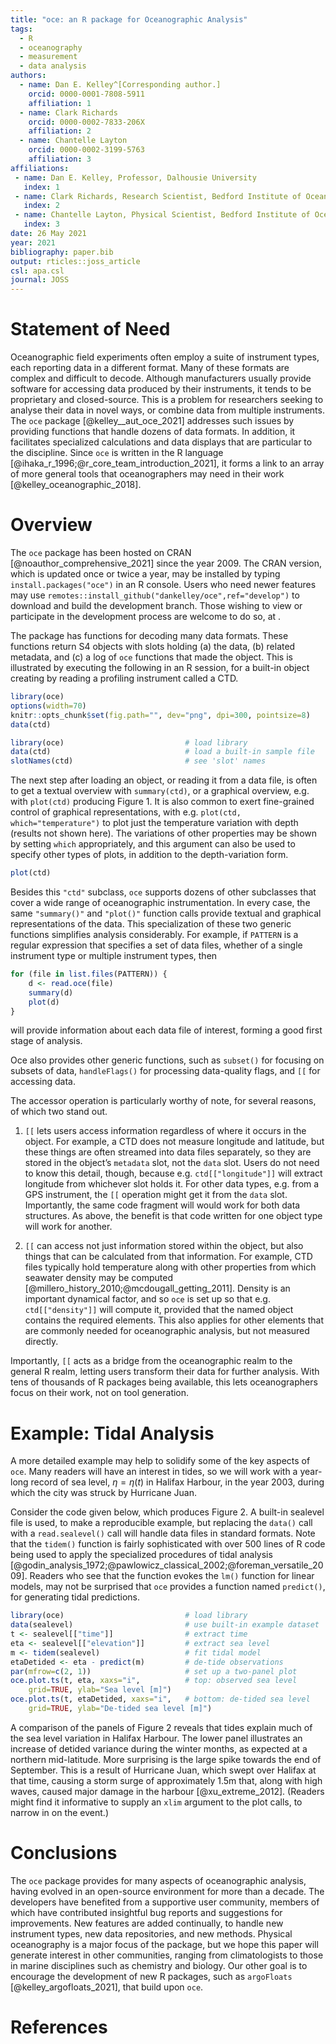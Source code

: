 ```yaml
---
title: "oce: an R package for Oceanographic Analysis"
tags:
  - R
  - oceanography
  - measurement
  - data analysis
authors:
  - name: Dan E. Kelley^[Corresponding author.]
    orcid: 0000-0001-7808-5911
    affiliation: 1
  - name: Clark Richards
    orcid: 0000-0002-7833-206X
    affiliation: 2
  - name: Chantelle Layton
    orcid: 0000-0002-3199-5763
    affiliation: 3
affiliations:
 - name: Dan E. Kelley, Professor, Dalhousie University
   index: 1
 - name: Clark Richards, Research Scientist, Bedford Institute of Oceanography, Department of Fisheries and Oceans, Canada; also Adjunct Professor, Dalhousie University
   index: 2
 - name: Chantelle Layton, Physical Scientist, Bedford Institute of Oceanography, Department of Fisheries and Oceans, Canada
   index: 3
date: 26 May 2021
year: 2021
bibliography: paper.bib
output: rticles::joss_article
csl: apa.csl
journal: JOSS
---
```


# Statement of Need

Oceanographic field experiments often employ a suite of instrument types, each
reporting data in a different format. Many of these formats are complex and
difficult to decode. Although manufacturers usually provide software for
accessing data produced by their instruments, it tends to be proprietary and
closed-source. This is a problem for researchers seeking to analyse their data
in novel ways, or combine data from multiple instruments. The `oce` package
[@kelley__aut_oce_2021] addresses such issues by providing functions that
handle dozens of data formats. In addition, it facilitates specialized
calculations and data displays that are particular to the discipline.  Since
`oce` is written in the R language
[@ihaka_r_1996;@r_core_team_introduction_2021], it forms a link to an array of
more general tools that oceanographers may need in their work
[@kelley_oceanographic_2018].

# Overview

The `oce` package has been hosted on CRAN [@noauthor_comprehensive_2021] since
the year 2009. The CRAN version, which is updated once or twice a year, may be
installed by typing `install.packages("oce")` in an R console. Users who need
newer features may use `remotes::install_github("dankelley/oce",ref="develop")`
to download and build the development branch. Those wishing to view or
participate in the development process are welcome to do so, at
\url{https://github.com/dankelley/oce}.

The package has functions for decoding many data formats.  These functions
return S4 objects with slots holding (a) the data, (b) related metadata, and
(c) a log of `oce` functions that made the object.  This is illustrated by
executing the following in an R session, for a built-in object creating by
reading a profiling instrument called a CTD.
```r
library(oce)
options(width=70)
knitr::opts_chunk$set(fig.path="", dev="png", dpi=300, pointsize=8)
data(ctd)
```
```r
library(oce)                           # load library
data(ctd)                              # load a built-in sample file
slotNames(ctd)                         # see 'slot' names
```

The next step after loading an object, or reading it from a data file, is often
to get a textual overview with `summary(ctd)`, or a graphical overview, e.g.
with `plot(ctd)` producing Figure 1.  It is also common to exert fine-grained
control of graphical representations, with e.g.  `plot(ctd,
which="temperature")` to plot just the temperature variation with depth
(results not shown here). The variations of other properties may be shown by
setting `which` appropriately, and this argument can also be used to specify
other types of plots, in addition to the depth-variation form.

```r
plot(ctd)
```

Besides this `"ctd"` subclass, `oce` supports dozens of other subclasses that
cover a wide range of oceanographic instrumentation.  In every case, the same
`"summary()"` and `"plot()"` function calls provide textual and graphical
representations of the data.  This specialization of these two generic
functions simplifies analysis considerably.  For example, if `PATTERN` is a
regular expression that specifies a set of data files, whether of a single
instrument type or multiple instrument types, then
```r
for (file in list.files(PATTERN)) {
    d <- read.oce(file)
    summary(d)
    plot(d)
}
```
will provide information about each data file of interest, forming a good
first stage of analysis.

Oce also provides other generic functions, such as `subset()` for focusing on
subsets of data, `handleFlags()` for processing data-quality flags, and `[[`
for accessing data.

The accessor operation is particularly worthy of note, for several reasons, of
which two stand out.

1. `[[` lets users access information regardless of where it occurs in the
   object. For example, a CTD does not measure longitude and latitude, but
these things are often streamed into data files separately, so they are stored
in the object's `metadata` slot, not the `data` slot.  Users do not need to
know this detail, though, because e.g. `ctd[["longitude"]]` will extract
longitude from whichever slot holds it.  For other data types, e.g. from a GPS
instrument, the `[[` operation might get it from the `data` slot.  Importantly,
the same code fragment will would work for both data structures.  As above, the
benefit is that code written for one object type will work for another.

2. `[[` can access not just information stored within the object, but also
   things that can be calculated from that information. For example, CTD files
typically hold temperature along with other properties from which seawater
density may be computed [@millero_history_2010;@mcdougall_getting_2011].
Density is an important dynamical factor, and so `oce` is set up so that e.g.
`ctd[["density"]]` will compute it, provided that the named object contains the
required elements.  This also applies for other elements that are commonly
needed for oceanographic analysis, but not measured directly.

Importantly, `[[` acts as a bridge from the oceanographic realm to the general
R realm, letting users transform their data for further analysis.  With tens of
thousands of R packages being available, this lets oceanographers focus on
their work, not on tool generation.

# Example: Tidal Analysis

A more detailed example may help to solidify some of the key aspects of `oce`.
Many readers will have an interest in tides, so we will work with a year-long
record of sea level, $\eta=\eta(t)$ in Halifax Harbour, in the year 2003,
during which the city was struck by Hurricane Juan.

Consider the code given below, which produces Figure 2.  A built-in sealevel
file is used, to make a reproducible example, but replacing the `data()` call
with a `read.sealevel()` call will handle data files in standard formats.  Note
that the `tidem()` function is fairly sophisticated with over 500 lines of R
code being used to apply the specialized procedures of tidal analysis
[@godin_analysis_1972;@pawlowicz_classical_2002;@foreman_versatile_2009].
Readers who see that the function evokes the `lm()` function for linear models,
may not be surprised that `oce` provides a function named `predict()`, for
generating tidal predictions.

```r
library(oce)                           # load library
data(sealevel)                         # use built-in example dataset
t <- sealevel[["time"]]                # extract time
eta <- sealevel[["elevation"]]         # extract sea level
m <- tidem(sealevel)                   # fit tidal model
etaDetided <- eta - predict(m)         # de-tide observations
par(mfrow=c(2, 1))                     # set up a two-panel plot
oce.plot.ts(t, eta, xaxs="i",          # top: observed sea level
    grid=TRUE, ylab="Sea level [m]")
oce.plot.ts(t, etaDetided, xaxs="i",   # bottom: de-tided sea level
    grid=TRUE, ylab="De-tided sea level [m]")
```

A comparison of the panels of Figure 2 reveals that tides explain much of the
sea level variation in Halifax Harbour.  The lower panel illustrates an
increase of detided variance during the winter months, as expected at a
northern mid-latitude.  More surprising is the large spike towards the end of
September.  This is a result of Hurricane Juan, which swept over Halifax at
that time, causing a storm surge of approximately 1.5m that, along with high
waves, caused major damage in the harbour [@xu_extreme_2012].  (Readers might
find it informative to supply an `xlim` argument to the plot calls, to narrow
in on the event.)

# Conclusions

The `oce` package provides for many aspects of oceanographic analysis, having
evolved in an open-source environment for more than a decade.  The developers
have benefited from a supportive user community, members of which have
contributed insightful bug reports and suggestions for improvements.  New
features are added continually, to handle new instrument types, new data
repositories, and new methods. Physical oceanography is a major focus of the
package, but we hope this paper will generate interest in other communities,
ranging from climatologists to those in marine disciplines such as chemistry
and biology.  Our other goal is to encourage the development of new R packages,
such as `argoFloats` [@kelley_argofloats_2021], that build upon `oce`.

# References

